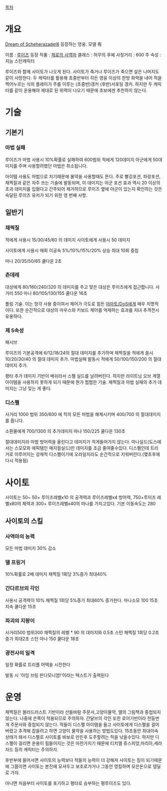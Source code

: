 [[목차]]
= 개요 =

[[Dream of Scheherazade]]에 등장하는 영웅. 모델 有

이름 : [[루이즈]]
등장 작품 : [[제로의 사역마]]
클래스 : 허무의 후예
사정거리 : 600
주 속성 : 지능
스턴캐릭터 

루이즈와 함께 사이토가 나오게 된다. 사이토가 죽거나 루이즈가 죽으면 살은 나머지도 같이 사망한다. 두 캐릭터를 활용해 초중반부터 히든 영웅 이상의 한방 화력을 내어 적을 찍어누르는 식의 플레이가 주를 이루는 (초중반)갱커 (후반)서포팅 갱커. 하지만 두 캐릭터를 같이 운용해야 제대로 된 위력이 나오기 때문에 초보에겐 추천하지 않는다. 

= 기술 =
== 기본기 ==
=== 마법 실패 ===
루이즈가 마법 사용시 10%확률로 실패하여 600범위 적에게 120데미지 아군에게 50데미지를 주며 사용할려했던 마법은 취소됩니다.

아이템 사용도 마법으로 치기때문에 물약을 사용할때도 뜬다. 주로 빨강포션, 파랑포션, 채찍질과 같은 자주 쓰는 기술에 발동되며, 이 데미지는 아군 포션 효과 역시 20 이상의 초과 데미지를 입혔다고 간주되어 제거하므로 루이즈 옆에 아군이 있는지 확인하는 것은 숙달된 루이즈 유저가 되기 위한 영 번째 사항.

== 일반기 ==
=== 채찍질 === 

적에게 사용시 15/30/45/60 의 데미지 사이토에게 사용시 50 데미지

사이토에게 사용시 매회 이공속 5%/10%/15%/20% 상승 최대 10회 중첩

마나 20/35/50/65 쿨다운 2초


===  츤데레 ===
대상에게 80/160/240/320 의 데미지를 주고 맞은 대상은 루이즈에게 접근합니다. 사거리 550  마나 80/105/130/155 쿨다운 16초

풀링 기술. 이는 망각 사용 중이여서 제어가 극도로 힘든 [[야마토/DoS]]에게 매우 치명적이다. 또한 순간적으로 대상의 마우스와 키보드 제어를 억제하는 효과를 지녀 추격전시 유용하다.

=== 제 5속성 ===
패시브

루이즈의 기본공격에 6/12/18/24의 절대 데미지를 추가하며
채찍질을 적에게 쓸시 10/20/30/40 의 절대 데미지 추가.
마법실패 발동시 적에게 50/100/150/200 의 절대 데미지 추가.

평타 추가 데미지 기반이 배쉬라서 스펠 실드를 날려버린다. 하지만 라이트닝 오브 계열 아이템을 사용하지 못하게 되기 때문에 뭔가 찝찝한 기술. 채찍질과 마법 실패의 추가 데미지는 그냥 잊는 게 좋다.

=== 디스펠 ===
사거리 1000  범위 350/600 에 적의 모든 마법을 해제시키며 400/700 의 절대데미지를 줍니다.

소환물에게 700/1300 의 추가데미지  마나 150/225  쿨다운 130초

절대데미지라 마법 방어력을 올린다고 데미지가 적게들어가지 않는다.
마나실드(도스에서는 스모모와 에픽템인 매지컬실드)만 데미지를 조금 줄여줄수있다.
디스펠인데 트리거로 이루어지는 강제적 디스펠이기에 오라일지라도 순간적으로 지워버린다.(몇초후에 다시 적용됨)
= 사이토 =
사이토는 50~ 50+ 루이즈레벨x10 의 공격력과 루이즈레벨x4 방어력, 750+루이즈 레벨x80의 체력과 300+ 루이즈레벨x40의 마나를 가지고있다.
기본 이동속도는 280
== 사이토의 스킬 ==
=== 사역마의 능력 ===
모든 마법 데미지 30% 감소
=== 델 프링거 ===
10%확률로 2배 데미지 채찍질 1회당 3%증가 최대40%

=== 간다르브의 각인 ===
사용시 공격력이 10% 채찍질 1회당 5%증가 최대60% 증가한다.
마나소모 100  15초 지속 쿨다운 15초
=== 파괴의 지팡이 ===
사거리500 범위300  채찍질의 레벨 * 90 의 데미지와 0.5초 스턴 채찍질 1회당 0.2초 증가 최대2초 스턴
마나 150 쿨다운 18초
=== 광전사의 일격 ===
일정 확률로 트리플 어택을 시전한다

발동 시 '아임 브링 판다모니엄!'이라는 텍스트가 출력된다

= 운영 =
채찍질은 블러드러스트 기반이라 산들바람 주문서,고양이물약, 엘의 그림책과 중첩되지 않는다. 나중에 쓴쪽이 적용되므로 주의하자.
간달브의 각인 또한 로어기반이라 천둥번개 주문서와 중첩되지 않는다.
적들이 디스펠 아이템을 들고 사이토에게 디스펠을 걸어버렸고 추격해 잡을려고 하면 고양이 물약을 사용하는 방법도있다.
15초동안 최대이속상태가 돼서 디스펠로 사이토를 바보로 만든후 도주할려는 적을 낚을수있다. 하지만 디스펠이 걸리면 운용이 힘들어지는 것은 마찬가지기 때문에 티치엘 쥬스피앙,마리아,세라자드 등의 캐릭터는 주의하자.

후반부에 들어서면 사이토의 능력보다 적들의 능력이 더 강해져 사이토는 짐이 되기때문에 그쯤이면 사이토는 본진에 모셔두고 보조로가거나 그동안 영킬하며 모은돈으로 뎀딜로 가자.

아니면 처음부터 사이토를 포기하고 평타로 승부하는 평루이즈도 있다.
